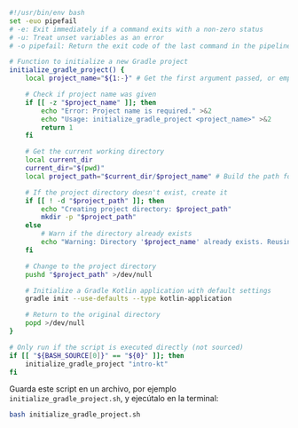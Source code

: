 ```bash showLineNumbers title="Crear un proyecto Kotlin con Gradle con Bash"
#!/usr/bin/env bash
set -euo pipefail
# -e: Exit immediately if a command exits with a non-zero status
# -u: Treat unset variables as an error
# -o pipefail: Return the exit code of the last command in the pipeline that failed

# Function to initialize a new Gradle project
initialize_gradle_project() {
    local project_name="${1:-}" # Get the first argument passed, or empty string if not provided

    # Check if project name was given
    if [[ -z "$project_name" ]]; then
        echo "Error: Project name is required." >&2
        echo "Usage: initialize_gradle_project <project_name>" >&2
        return 1
    fi

    # Get the current working directory
    local current_dir
    current_dir="$(pwd)"
    local project_path="$current_dir/$project_name" # Build the path for the new project

    # If the project directory doesn't exist, create it
    if [[ ! -d "$project_path" ]]; then
        echo "Creating project directory: $project_path"
        mkdir -p "$project_path"
    else
        # Warn if the directory already exists
        echo "Warning: Directory '$project_name' already exists. Reusing it." >&2
    fi

    # Change to the project directory
    pushd "$project_path" >/dev/null

    # Initialize a Gradle Kotlin application with default settings
    gradle init --use-defaults --type kotlin-application

    # Return to the original directory
    popd >/dev/null
}

# Only run if the script is executed directly (not sourced)
if [[ "${BASH_SOURCE[0]}" == "${0}" ]]; then
    initialize_gradle_project "intro-kt"
fi
```

Guarda este script en un archivo, por ejemplo `initialize_gradle_project.sh`, y ejecútalo en la terminal:

```bash
bash initialize_gradle_project.sh
```